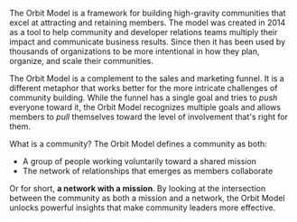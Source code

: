 The Orbit Model is a framework for building high-gravity communities that
excel at attracting and retaining members.
The model was created in 2014 as a tool to help community and developer relations teams
multiply their impact and communicate business results.
Since then it has been used by thousands of organizations to be more intentional in
how they plan, organize, and scale their communities.

The Orbit Model is a complement to the sales and marketing funnel.
It is a different metaphor that works better
for the more intricate challenges of community building.
While the funnel has a single
goal and tries to _push_ everyone toward it, the Orbit Model recognizes multiple goals and
allows members to _pull_ themselves toward the level of involvement that's right for them.

What is a community? The Orbit Model defines a community as both:

- A group of people working voluntarily toward a shared mission
- The network of relationships that emerges as members collaborate

Or for short, **a network with a mission**.
By looking at the intersection between the community as both a mission and a network, the Orbit
Model unlocks powerful insights that make community leaders more effective.
